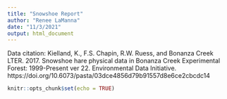 ```yaml
---
title: "Snowshoe Report"
author: "Renee LaManna"
date: "11/3/2021"
output: html_document
---
```




Data citation: Kielland, K., F.S. Chapin, R.W. Ruess, and Bonanza Creek LTER. 2017. Snowshoe hare physical data in Bonanza Creek Experimental Forest: 1999-Present ver 22. Environmental Data Initiative. https://doi.org/10.6073/pasta/03dce4856d79b91557d8e6ce2cbcdc14




```r
knitr::opts_chunk$set(echo = TRUE)
```

